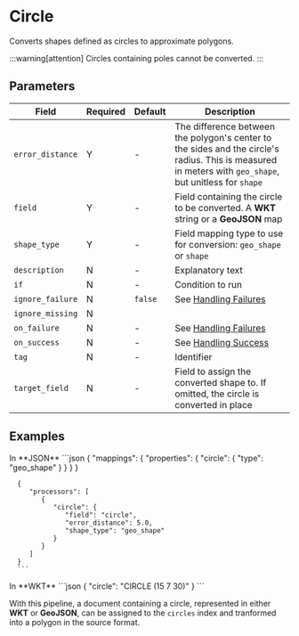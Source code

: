 # Circle

<Synopsis>
Converts shapes defined as circles to approximate polygons.
</Synopsis>

:::warning[attention]
Circles containing poles cannot be converted.
:::

## Parameters

|Field|Required|Default|Description|
|---|---|---|---|
|`error_distance`|Y|-|The difference between the polygon's center to the sides and the circle's radius. This is measured in meters with `geo_shape`, but unitless for `shape`|
|`field`|Y|-|Field containing the circle to be converted. A **WKT** string or a **GeoJSON** map|
|`shape_type`|Y|-|Field mapping type to use for conversion: `geo_shape` or `shape`|
|`description`|N|-|Explanatory text|
|`if`|N|-|Condition to run|
|`ignore_failure`|N|`false`|See [Handling Failures](../handling-failures.mdx)|
|`ignore_missing`|N|||
|`on_failure`|N|-|See [Handling Failures](../handling-failures.mdx)|
|`on_success`|N|-|See [Handling Success](../handling-success.mdx)|
|`tag`|N|-|Identifier|
|`target_field`|N|-|Field to assign the converted shape to. If omitted, the circle is converted in place|

## Examples

<Example>
   <Description>
      In **JSON**
   </Description>
   <SampleCode>
      ```json
      {
         "mappings": {
            "properties": {
               "circle": {
                  "type": "geo_shape"
               }
            }
         }
      }

      {
         "processors": [
            {
               "circle": {
                  "field": "circle",
                  "error_distance": 5.0,
                  "shape_type": "geo_shape"
               }
            }
         ]
      }
      ```
   </SampleCode>
   <Description>
      In **WKT**
   </Description>
   <SampleCode>
      ```json
      {
         "circle": "CIRCLE (15 7 30)"
      }
      ```
   </SampleCode>
</Example>

With this pipeline, a document containing a circle, represented in either **WKT** or **GeoJSON**, can be assigned to the `circles` index and tranformed into a polygon in the source format.
